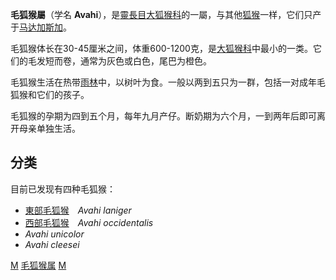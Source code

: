 {{Automatic taxobox
| taxon = Avahi
| authority = [[Jourdan|Jourdan]], 1834
| image = Avahi_laniger_Grandidier.jpg
| image_caption = [[東部毛狐猴|東部毛狐猴]] (''Avahi langier'')
| subdivision_ranks = [[種|種]]
| subdivision =
* [[東部毛狐猴|東部毛狐猴]]　''Avahi laniger''
* [[西部毛狐猴|西部毛狐猴]]　''Avahi occidentalis''
* ''Avahi unicolor''
* ''Avahi cleesei''
}}

'''毛狐猴屬'''（学名 '''Avahi'''），是[[靈長目|靈長目]][[大狐猴科|大狐猴科]]的一屬，与其他[[狐猴|狐猴]]一样，它们只产于[[马达加斯加|马达加斯加]]。

毛狐猴体长在30-45厘米之间，体重600-1200克，是[[大狐猴科|大狐猴科]]中最小的一类。它们的毛发短而卷，通常为灰色或白色，尾巴为橙色。

毛狐猴生活在热带[[雨林|雨林]]中，以树叶为食。一般以两到五只为一群，包括一对成年毛狐猴和它们的孩子。

毛狐猴的孕期为四到五个月，每年九月产仔。断奶期为六个月，一到两年后即可离开母亲单独生活。

==分类==
目前已发现有四种毛狐猴：
* [[東部毛狐猴|東部毛狐猴]]　''Avahi laniger''
* [[西部毛狐猴|西部毛狐猴]]　''Avahi occidentalis''
* ''Avahi unicolor''
* ''Avahi cleesei''
{{原猴亞目|L.}}
{{Taxonbar|from=Q1064408}}

[[Category:大狐猴科|M]]
[[Category:毛狐猴属|]]
[[Category:1834年描述的分类群|M]]